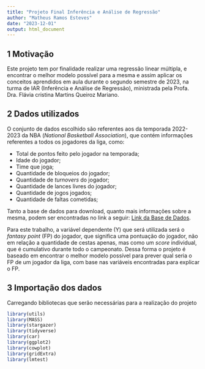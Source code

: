 ```yaml
---
title: "Projeto Final Inferência e Análise de Regressão"
author: "Matheus Ramos Esteves"
date: "2023-12-01"
output: html_document
---
```

## 1 Motivação

Este projeto tem por finalidade realizar uma regressão linear múltipla, e encontrar o melhor modelo possível para a mesma e assim aplicar os conceitos aprendidos em aula durante o segundo semestre de 2023, na turma de IAR (Inferência e Análise de Regressão), ministrada pela Profa. Dra. Flávia cristina Martins Queiroz Mariano.

## 2 Dados utilizados

O conjunto de dados escolhido são referentes aos da temporada 2022-2023 da NBA (*National Basketball Association*), que contém informações referentes a todos os jogadores da liga, como:

- Total de pontos feito pelo jogador na temporada;
- Idade do jogador;
- Time que joga;
- Quantidade de bloqueios do jogador;
- Quantidade de *turnovers* do jogador;
- Quantidade de lances livres do jogador;
- Quantidade de jogos jogados;
- Quantidade de faltas cometidas;

Tanto a base de dados para download, quanto mais informações sobre a mesma, podem ser encontradas no link a seguir: 
[Link da Base de Dados](https://www.kaggle.com/datasets/amirhosseinmirzaie/nba-players-stats2023-season).  

Para este trabalho, a variável dependente (Y) que será utilizada será o *fantasy point* (FP) do jogador, que significa uma pontuação do jogador, não em relação a quantidade de cestas apenas, mas como um *score* individual, que é cumulativo durante todo o campeonato. Dessa forma o projeto é baseado em encontrar o melhor modelo possível para prever qual seria o FP de um jogador da liga, com base nas variáveis encontradas para explicar o FP.

## 3 Importação dos dados

Carregando bibliotecas que serão necessárias para a realização do projeto

```r
library(utils)
library(MASS)
library(stargazer)
library(tidyverse)
library(car)
library(ggplot2)
library(cowplot)
library(gridExtra)
library(lmtest)
```
